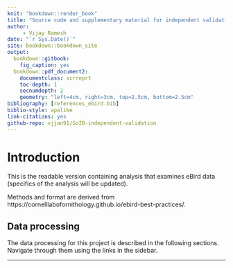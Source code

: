 ```yaml
--- 
knit: "bookdown::render_book"
title: "Source code and supplementary material for independent validation of State of India's birds"
author: 
     - Vijay Ramesh 
date: "`r Sys.Date()`"
site: bookdown::bookdown_site
output: 
  bookdown::gitbook:
    fig_caption: yes
  bookdown::pdf_document2:
    documentclass: scrreprt
    toc-depth: 1
    secnumdepth: 2
    geometry: "left=4cm, right=3cm, top=2.5cm, bottom=2.5cm"
bibliography: [references_ebird.bib]
biblio-style: apalike
link-citations: yes
github-repo: vjjan91/SoIB-independent-validation
---
```


# Introduction

This is the readable version containing analysis that examines eBird data (specifics of the analysis will be updated).      

Methods and format are derived from https://cornelllabofornithology.github.io/ebird-best-practices/.

## Data processing

The data processing for this project is described in the following sections. Navigate through them using the links in the sidebar.

---

